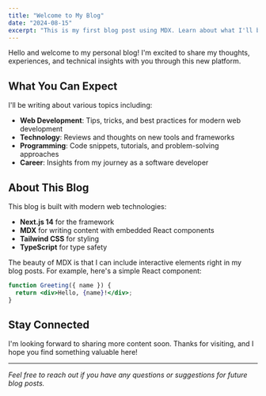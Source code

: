 ```yaml
---
title: "Welcome to My Blog"
date: "2024-08-15"
excerpt: "This is my first blog post using MDX. Learn about what I'll be writing about and the technology behind this blog."
---
```


Hello and welcome to my personal blog! I'm excited to share my thoughts, experiences, and technical insights with you through this new platform.

## What You Can Expect

I'll be writing about various topics including:

- **Web Development**: Tips, tricks, and best practices for modern web development
- **Technology**: Reviews and thoughts on new tools and frameworks
- **Programming**: Code snippets, tutorials, and problem-solving approaches
- **Career**: Insights from my journey as a software developer

## About This Blog

This blog is built with modern web technologies:

- **Next.js 14** for the framework
- **MDX** for writing content with embedded React components
- **Tailwind CSS** for styling
- **TypeScript** for type safety

The beauty of MDX is that I can include interactive elements right in my blog posts. For example, here's a simple React component:

```jsx
function Greeting({ name }) {
  return <div>Hello, {name}!</div>;
}
```

## Stay Connected

I'm looking forward to sharing more content soon. Thanks for visiting, and I hope you find something valuable here!

---

_Feel free to reach out if you have any questions or suggestions for future blog posts._
